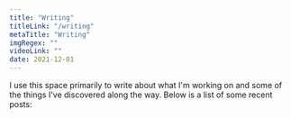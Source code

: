 ```yaml
---
title: "Writing"
titleLink: "/writing"
metaTitle: "Writing"
imgRegex: ""
videoLink: ""
date: 2021-12-01
---
```



I use this space primarily to write about what I'm working on and some of the things I've discovered along the way. Below is a list of some recent posts: 
<WritingSummary />